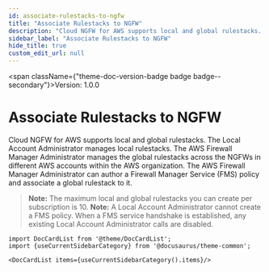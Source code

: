 ```yaml
---
id: associate-rulestacks-to-ngfw
title: "Associate Rulestacks to NGFW"
description: "Cloud NGFW for AWS supports local and global rulestacks. The Local Account Administrator manages local rulestacks. The AWS Firewall Manager Administrator manages the global rulestacks across the NGFWs in different AWS accounts within the AWS organization."
sidebar_label: "Associate Rulestacks to NGFW"
hide_title: true
custom_edit_url: null
---
```



<span className={"theme-doc-version-badge badge badge--secondary"}>Version: 1.0.0</span>

<h1 className={"openapi__heading"}>Associate Rulestacks to NGFW</h1>



Cloud NGFW for AWS supports local and global rulestacks. The Local Account Administrator manages local rulestacks. The AWS Firewall Manager Administrator manages the global rulestacks across the NGFWs in different AWS accounts within the AWS organization.
The AWS Firewall Manager Administrator can author a Firewall Manager Service (FMS) policy and associate a global rulestack to it.

>**Note:** The maximum local and global rulestacks you can create per subscription is 10.
>**Note:** A Local Account Administrator cannot create a FMS policy. When a FMS service handshake is established, any existing Local Account Administrator calls are disabled.  




```mdx-code-block
import DocCardList from '@theme/DocCardList';
import {useCurrentSidebarCategory} from '@docusaurus/theme-common';

<DocCardList items={useCurrentSidebarCategory().items}/>
```
      